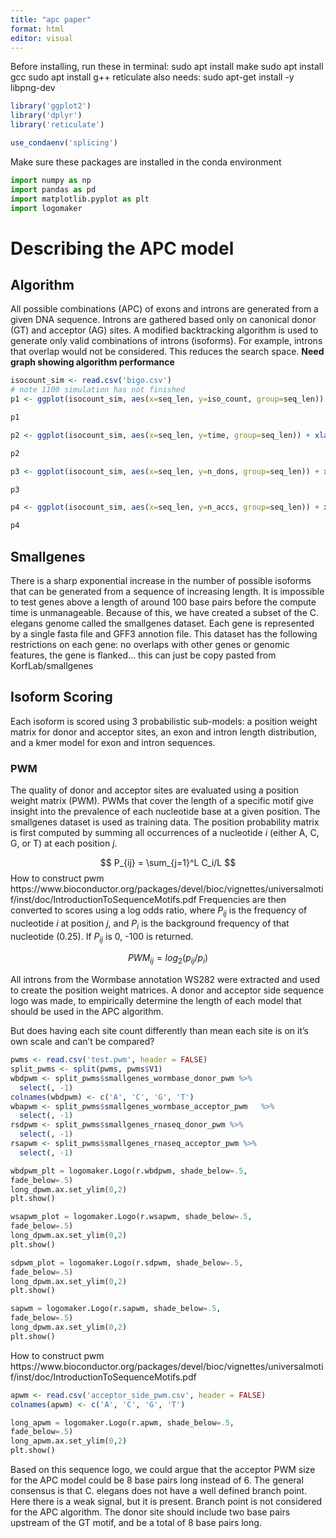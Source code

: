 ```yaml
---
title: "apc paper"
format: html
editor: visual
---
```

Before installing, run these in terminal:
sudo apt install make
sudo apt install gcc
sudo apt install g++
reticulate also needs:
sudo apt-get install -y libpng-dev
```r
library('ggplot2')
library('dplyr')
library('reticulate')
```
```r
use_condaenv('splicing')
```
Make sure these packages are installed in the conda environment
```python
import numpy as np
import pandas as pd
import matplotlib.pyplot as plt
import logomaker
```

# Describing the APC model

## Algorithm

All possible combinations (APC) of exons and introns are generated from a given DNA sequence. Introns are gathered based only on canonical donor (GT) and acceptor (AG) sites. A modified backtracking algorithm is used to generate only valid combinations of introns (isoforms). For example, introns that overlap would not be considered. This reduces the search space. **Need graph showing algorithm performance**

```r
isocount_sim <- read.csv('bigo.csv')
# note 1100 simulation has not finished
p1 <- ggplot(isocount_sim, aes(x=seq_len, y=iso_count, group=seq_len)) + xlab('Sequence length') + ylab('Isoforms Count') + ggtitle('Number of isoforms by sequence length') + geom_boxplot() 

p1
```

```r
p2 <- ggplot(isocount_sim, aes(x=seq_len, y=time, group=seq_len)) + xlab('Sequence length') + ylab('APC compute time (seconds)') + ggtitle('APC compute time by sequence length') + geom_boxplot() 

p2
```

```r
p3 <- ggplot(isocount_sim, aes(x=seq_len, y=n_dons, group=seq_len)) + xlab('Sequence length') + ylab('Number of donor sites') + ggtitle('Number of donor sites by sequence length') + geom_boxplot() 

p3
```

```r
p4 <- ggplot(isocount_sim, aes(x=seq_len, y=n_accs, group=seq_len)) + xlab('Sequence length') + ylab('Number of acceptor sites') + ggtitle('Number of acceptor sites by sequence length') + geom_boxplot() 

p4
```

## Smallgenes

There is a sharp exponential increase in the number of possible isoforms that can be generated from a sequence of increasing length. It is impossible to test genes above a length of around 100 base pairs before the compute time is unmanageable. Because of this, we have created a subset of the C. elegans genome called the smallgenes dataset. Each gene is represented by a single fasta file and GFF3 annotion file. This dataset has the following restrictions on each gene: no overlaps with other genes or genomic features, the gene is flanked... this can just be copy pasted from KorfLab/smallgenes

## Isoform Scoring

Each isoform is scored using 3 probabilistic sub-models: a position weight matrix for donor and acceptor sites, an exon and intron length distribution, and a kmer model for exon and intron sequences.

### PWM

The quality of donor and acceptor sites are evaluated using a position weight matrix (PWM). PWMs that cover the length of a specific motif give insight into the prevalence of each nucleotide base at a given position. The smallgenes dataset is used as training data. The position probability matrix is first computed by summing all occurrences of a nucleotide $i$ (either A, C, G, or T) at each position $j$.

$$ P_{ij} = \sum_{j=1}^L C_i/L $$ How to construct pwm https://www.bioconductor.org/packages/devel/bioc/vignettes/universalmotif/inst/doc/IntroductionToSequenceMotifs.pdf Frequencies are then converted to scores using a log odds ratio, where $P_{ij}$ is the frequency of nucleotide $i$ at position $j$, and $P_i$ is the background frequency of that nucleotide (0.25). If $P_{ij}$ is 0, -100 is returned.

$$PWM_{ij} = log_2(p_{ij}/p_i)$$


All introns from the Wormbase annotation WS282 were extracted and used to create the position weight matrices. A donor and acceptor side sequence logo was made, to empirically determine the length of each model that should be used in the APC algorithm.

But does having each site count differently than mean each site is on it's own scale and can't be compared?

```r
pwms <- read.csv('test.pwm', header = FALSE)
split_pwms <- split(pwms, pwms$V1) 
wbdpwm <- split_pwms$smallgenes_wormbase_donor_pwm %>% 
  select(, -1) 
colnames(wbdpwm) <- c('A', 'C', 'G', 'T')
wbapwm <- split_pwms$smallgenes_wormbase_acceptor_pwm   %>% 
  select(, -1)
rsdpwm <- split_pwms$smallgenes_rnaseq_donor_pwm %>% 
  select(, -1)
rsapwm <- split_pwms$smallgenes_rnaseq_acceptor_pwm %>% 
  select(, -1)
```

```python
wbdpwm_plt = logomaker.Logo(r.wbdpwm, shade_below=.5,
fade_below=.5)
long_dpwm.ax.set_ylim(0,2)
plt.show()
```

```python
wsapwm_plot = logomaker.Logo(r.wsapwm, shade_below=.5,
fade_below=.5)
long_dpwm.ax.set_ylim(0,2)
plt.show()
```

```python
sdpwm_plot = logomaker.Logo(r.sdpwm, shade_below=.5,
fade_below=.5)
long_dpwm.ax.set_ylim(0,2)
plt.show()
```

```python
sapwm = logomaker.Logo(r.sapwm, shade_below=.5,
fade_below=.5)
long_dpwm.ax.set_ylim(0,2)
plt.show()
```

How to construct pwm https://www.bioconductor.org/packages/devel/bioc/vignettes/universalmotif/inst/doc/IntroductionToSequenceMotifs.pdf

```r
apwm <- read.csv('acceptor_side_pwm.csv', header = FALSE)
colnames(apwm) <- c('A', 'C', 'G', 'T')
```

```python
long_apwm = logomaker.Logo(r.apwm, shade_below=.5,
fade_below=.5)
long_apwm.ax.set_ylim(0,2)
plt.show()
```

Based on this sequence logo, we could argue that the acceptor PWM size for the APC model could be 8 base pairs long instead of 6. The general consensus is that C. elegans does not have a well defined branch point. Here there is a weak signal, but it is present. Branch point is not considered for the APC algorithm. The donor site should include two base pairs upstream of the GT motif, and be a total of 8 base pairs long.
